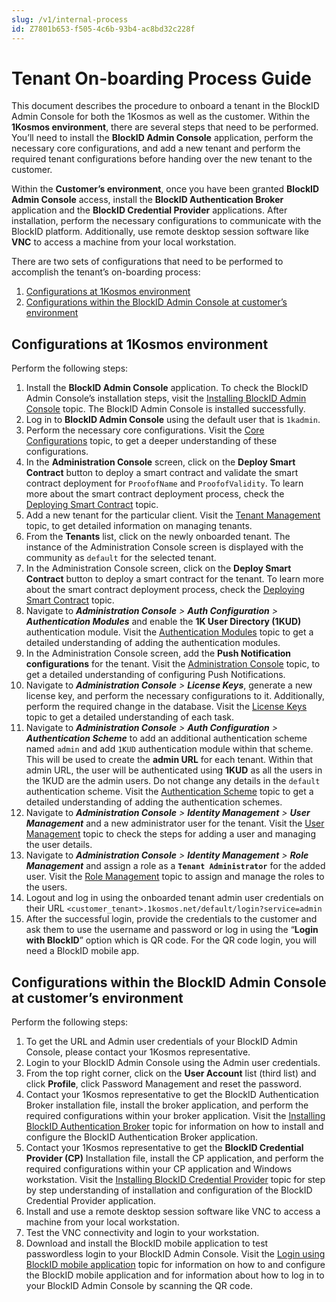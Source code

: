 ```yaml
---
slug: /v1/internal-process
id: Z7801b653-f505-4c6b-93b4-ac8bd32c228f
---
```

# Tenant On-boarding Process Guide
This document describes the procedure to onboard a tenant in the BlockID Admin Console for both the 1Kosmos as well as the customer.
Within the **1Kosmos environment**, there are several steps that need to be performed.  You’ll need to install the **BlockID Admin Console** application, perform the necessary core configurations, and add a new tenant and perform the required tenant configurations before handing over the new tenant to the customer.

Within the **Customer’s environment**, once you have been granted **BlockID Admin Console** access, install the **BlockID Authentication Broker** application and the **BlockID Credential Provider** applications. After installation, perform the necessary configurations to communicate with the BlockID platform. Additionally, use remote desktop session software like **VNC** to access a machine from your local workstation.

There are two sets of configurations that need to be performed to accomplish the tenant’s on-boarding process:
1. [Configurations at 1Kosmos environment](#1Ksteps)
2. [Configurations within the BlockID Admin Console at customer’s environment](#TenantConfig)

## <a name = "1Ksteps"></a>Configurations at 1Kosmos environment
Perform the following steps:

1. Install the **BlockID Admin Console** application. To check the BlockID Admin Console’s installation steps, visit the [Installing BlockID Admin Console](#InstallBlockIDAdminConsole) topic. The BlockID Admin Console is installed successfully.
2. Log in to **BlockID Admin Console** using the default user that is `1kadmin`.
3. Perform the necessary core configurations. Visit the [Core Configurations](https://1kosmos.document360.io/v1/docs/core-configurations) topic, to get a deeper understanding of these configurations. 
4. In the **Administration Console** screen, click on the **Deploy Smart Contract** button to deploy a smart contract and validate the smart contract deployment for `ProofofName` and `ProofofValidity`. To learn more about the smart contract deployment process, check the [Deploying Smart Contract](https://1kosmos.document360.io/v1/docs/Deploy-Smart-Contract) topic.
5. Add a new tenant for the particular client. Visit the [Tenant Management](https://1kosmos.document360.io/v1/docs/tenant-management) topic, to get detailed information on managing tenants.
6. From the **Tenants** list, click on the newly onboarded tenant. The instance of the Administration Console screen is displayed with the community as `default` for the selected tenant.
7. In the Administration Console screen, click on the **Deploy Smart Contract** button to deploy a smart contract for the tenant. To learn more about the smart contract deployment process, check the [Deploying Smart Contract](https://1kosmos.document360.io/v1/docs/Deploy-Smart-Contract) topic.
8. Navigate to ***Administration Console** >  **Auth Configuration** > **Authentication Modules***  and enable the **1K User Directory (1KUD)** authentication module. Visit the [Authentication Modules](https://1kosmos.document360.io/v1/docs/authentication-modules) topic to get a detailed understanding of adding the authentication modules.
9. In the Administration Console screen, add the **Push Notification configurations** for the tenant. Visit the [Administration Console](https://1kosmos.document360.io/v1/docs/administration-console) topic, to get a detailed understanding of configuring Push Notifications.
10. Navigate to ***Administration Console** > **License Keys***, generate a new license key, and perform the necessary configurations to it. Additionally, perform the required change in the database. Visit the [License Keys](https://1kosmos.document360.io/v1/docs/license-keys) topic to get a detailed understanding of each task.
1. Navigate to ***Administration Console** >  **Auth Configuration** > **Authentication Scheme***  to add an additional authentication scheme named `admin` and add `1KUD` authentication module within that scheme. This will be used to create the **admin URL** for each tenant. Within that admin URL, the user will be authenticated using **1KUD** as all the users in the 1KUD are the admin users. Do not change any details in the `default` authentication scheme. Visit the [Authentication Scheme](https://1kosmos.document360.io/v1/docs/authentication-scheme) topic to get a detailed understanding of adding the authentication schemes.
2. Navigate to ***Administration Console** > **Identity Management** > **User Management*** and a new administrator user for the tenant. Visit the [User Management](https://1kosmos.document360.io/v1/docs/user-management) topic to check the steps for adding a user and managing the user details.
3. Navigate to ***Administration Console** > **Identity Management** > **Role  Management*** and assign a role as a **`Tenant Administrator`** for the added user. Visit the [Role Management](https://1kosmos.document360.io/v1/docs/role-management) topic to assign and manage the roles to the users.
4.  Logout and log in using the onboarded tenant admin user credentials on their URL `<customer_tenant>.1kosmos.net/default/login?service=admin`
5. After the successful login, provide the credentials to the customer and ask them to use the username and password or log in using the “**Login with BlockID**” option which is QR code. For the QR code login, you will need a BlockID mobile app.

## <a name = "TenantConfig"></a>Configurations within the BlockID Admin Console at customer’s environment
Perform the following steps:

1. To get the URL and Admin user credentials of your BlockID Admin Console, please contact your 1Kosmos representative.
2. Login to your BlockID Admin Console using the Admin user credentials.
3. From the top right corner, click on the **User Account** list (third list) and click **Profile**, click Password Management and reset the password.
4. Contact your 1Kosmos representative to get the BlockID Authentication Broker installation file, install the broker application, and perform the required configurations within your broker application. Visit the [Installing BlockID Authentication Broker](https://1kosmos.document360.io/v1/docs/installing-blockid-authentication-broker) topic for information on how to install and configure the BlockID Authentication Broker application.
5. Contact your 1Kosmos representative to get the **BlockID Credential Provider (CP)** Installation file, install the CP application, and perform the required configurations within your CP application and Windows workstation. Visit the [Installing BlockID Credential Provider](https://1kosmos.document360.io/v1/docs/installing-blockid-credential-provider) topic for step by step understanding of installation and configuration of the BlockID Credential Provider application.
6. Install and use a remote desktop session software like VNC to access a machine from your local workstation.
7. Test the VNC connectivity and login to your workstation.
8. Download and install the BlockID mobile application to test passwordless login to your BlockID Admin Console. Visit the [Login using BlockID mobile application](https://docs.1kosmos.com/docs/blockid-mobile-application-user-guide#a-nameloginusingqr-datatomarkpass-alogin-to-the-blockid-admin-console-by-scanning-the-qr-code) topic for information on how to and configure the BlockID mobile application and for information about how to log in to your BlockID Admin Console by scanning the QR code.
